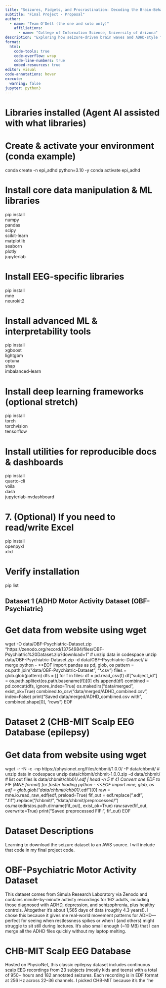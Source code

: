 ```yaml
---
title: "Seizures, Fidgets, and Procrastination: Decoding the Brain-Behavior Remix in Epilepsy + ADHD"
subtitle: "Final Project - Proposal"
author: 
  - name: "Team O'Dell (the one and solo only)"
    affiliations:
      - name: "College of Information Science, University of Arizona"
description: "Exploring how seizure-driven brain waves and ADHD-style fidgeting collide—uncovering the neural sparks behind our best procrastination moves."
format:
  html:
    code-tools: true
    code-overflow: wrap
    code-line-numbers: true
    embed-resources: true
editor: visual
code-annotations: hover
execute:
  warning: false
jupyter: python3
---
```


# Libraries installed (Agent AI assisted with what libraries)

# Create & activate your environment (conda example)

conda create -n epi_adhd python=3.10 -y conda activate epi_adhd

# Install core data manipulation & ML libraries

pip install\
numpy\
pandas\
scipy\
scikit-learn\
matplotlib\
seaborn\
plotly\
jupyterlab

# Install EEG-specific libraries

pip install\
mne\
neurokit2

# Install advanced ML & interpretability tools

pip install\
xgboost\
lightgbm\
optuna\
shap\
imbalanced-learn

# Install deep learning frameworks (optional stretch)

pip install\
torch\
torchvision\
tensorflow

# Install utilities for reproducible docs & dashboards

pip install\
quarto-cli\
voila\
dash\
jupyterlab-nvdashboard

# 7. (Optional) If you need to read/write Excel

pip install\
openpyxl\
xlrd

# Verify installation

pip list

## Dataset 1 (ADHD Motor Activity Dataset (OBF-Psychiatric)

# Get data from website using wget

wget -O data/OBF-Psychiatric-Dataset.zip\
"https://zenodo.org/record/13754984/files/OBF-Psychiatric%20Dataset.zip?download=1" \# unzip data in codespace unzip data/OBF-Psychiatric-Dataset.zip -d data/OBF-Psychiatric-Dataset/ \# merge python - \<\<EOF import pandas as pd, glob, os pattern = os.path.join("data/OBF-Psychiatric-Dataset", "\*.csv") files = glob.glob(pattern) dfs = \[\] for f in files: df = pd.read_csv(f) df\["subject_id"\] = os.path.splitext(os.path.basename(f))\[0\] dfs.append(df) combined = pd.concat(dfs, ignore_index=True) os.makedirs("data/merged", exist_ok=True) combined.to_csv("data/merged/ADHD_combined.csv", index=False) print("Saved data/merged/ADHD_combined.csv with", combined.shape\[0\], "rows") EOF

# Dataset 2 (CHB-MIT Scalp EEG Database (epilepsy)

# Get data from website using wget

wget -r -N -c -np https://physionet.org/files/chbmit/1.0.0/ -P data/chbmit/ \# unzip data in codespace unzip data/chbmit/chbmit-1.0.0.zip -d data/chbmit/ \# list out files ls data/chbmit/chb01/*.edf \| head -n 5 \# 4) Convert one EDF to FIF (MNE format) for faster loading python - \<\<EOF import mne, glob, os edf = glob.glob("data/chbmit/chb01/*.edf")\[0\] raw = mne.io.read_raw_edf(edf, preload=True) fif_out = edf.replace(".edf", ".fif").replace("/chbmit/", "/data/chbmit/preprocessed/") os.makedirs(os.path.dirname(fif_out), exist_ok=True) raw.save(fif_out, overwrite=True) print("Saved preprocessed FIF:", fif_out) EOF

# Dataset Descriptions

Learning to download the seizure dataset to an AWS source. I will include that code in my final project code.

# OBF-Psychiatric Motor Activity Dataset

This dataset comes from Simula Research Laboratory via Zenodo and contains minute-by-minute activity recordings for 162 adults, including those diagnosed with ADHD, depression, and schizophrenia, plus healthy controls. Altogether it’s about 1,565 days of data (roughly 4.3 years!). I chose this because it gives me real-world movement patterns for ADHD—perfect for seeing when restlessness spikes or when I (and others) might struggle to sit still during lectures. It’s also small enough (\~10 MB) that I can merge all the ADHD files quickly without my laptop melting.

# CHB-MIT Scalp EEG Database

Hosted on PhysioNet, this classic epilepsy dataset includes continuous scalp EEG recordings from 23 subjects (mostly kids and teens) with a total of 950+ hours and 182 annotated seizures. Each recording is in EDF format at 256 Hz across 22–36 channels. I picked CHB-MIT because it’s the “he